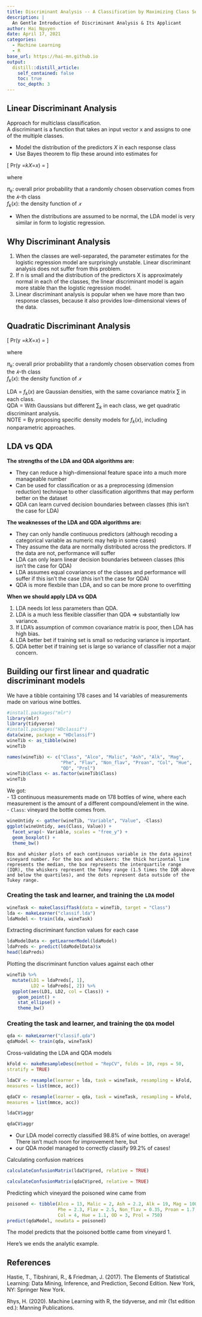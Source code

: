 ```yaml
---
title: Discriminant Analysis -- A Classification by Maximizing Class Separation
description: |
  An Gentle Introduction of Discriminant Analysis & Its Applicant
author: Hai Nguyen
date: April 17, 2021
categories:
  - Machine Learning
  - R
base_url: https://hai-mn.github.io
output:
  distill::distill_article:
    self_contained: false
    toc: true
    toc_depth: 3
---
```


## Linear Discriminant Analysis  

Approach for multiclass classification.   
A discriminant is a function that takes an input vector x and assigns to one of the multiple classes.   

  - Model the distribution of the predictors $X$ in each response class  
  - Use Bayes theorem to flip these around into estimates for   

\[ Pr(y =𝑘\mid 𝑋=𝑥) = \frac{\pi_k f_k(x)}{\sum_{l=1}^K \pi_l f_l(x)} \]

where 

$\pi_k$: overall prior probability that a randomly chosen observation comes from the $𝑘$-th class   
$f_k(x)$: the density function of $𝑥$   

  - When the distributions are assumed to be normal, the LDA model is very similar in form to logistic regression.  
  
## Why Discriminant Analysis 

  1. When the classes are well-separated, the parameter estimates for the logistic regression model are surprisingly unstable. Linear discriminant analysis does not suffer from this problem.  
  2. If n is small and the distribution of the predictors X is approximately normal in each of the classes, the linear discriminant model is again more stable than the logistic regression model.  
  3. Linear discriminant analysis is popular when we have more than two response classes, because it also provides low-dimensional views of the data.  
  
## Quadratic Discriminant Analysis

\[ Pr(y =𝑘\mid 𝑋=𝑥) = \frac{\pi_k f_k(x)}{\sum_{l=1}^K \pi_l f_l(x)} \]

where 

$\pi_k$: overall prior probability that a randomly chosen observation comes from the $𝑘$-th class   
$f_k(x)$: the density function of $𝑥$   

LDA = $f_k(x)$ are Gaussian densities, with the same covariance matrix $\sum$ in each class.   
QDA = With Gaussians but different $\sum_k$ in each class, we get quadratic discriminant analysis.   
NOTE = By proposing specific density models for $f_k(x)$, including nonparametric approaches.   

## LDA vs QDA

__The strengths of the LDA and QDA algorithms are:__   

  - They can reduce a high-dimensional feature space into a much more manageable number   
  - Can be used for classification or as a preprocessing (dimension reduction) technique to
other classification algorithms that may perform better on the dataset  
  - QDA can learn curved decision boundaries between classes (this isn’t the case for LDA)   
  
__The weaknesses of the LDA and QDA algorithms are:__   

  - They can only handle continuous predictors (although recoding a categorical variable as
numeric may help in some cases)   
  - They assume the data are normally distributed across the predictors. If the data are not,
performance will suffer  
  - LDA can only learn linear decision boundaries between classes (this isn’t the case for
QDA)  
  - LDA assumes equal covariances of the classes and performance will suffer if this isn’t
the case (this isn’t the case for QDA)   
  - QDA is more flexbile than LDA, and so can be more prone to overfitting   

__When we should apply LDA vs QDA__    

  1. LDA needs lot less parameters than QDA.   
  2. LDA is a much less flexible classifier than QDA $\Rightarrow$ substantially low variance.  
  3. If LDA’s assumption of common covariance matrix is poor, then LDA has high bias.  
  4. LDA better bet if training set is small so reducing variance is important.  
  5. QDA better bet if training set is large so variance of classifier not a major concern.  
  
  
## Building our first linear and quadratic discriminant models

We have a tibble containing 178 cases and 14 variables of measurements made on various wine bottles.  

```r
#install.packages("mlr")
library(mlr)
library(tidyverse)
#install.packages("HDclassif")
data(wine, package = "HDclassif")
wineTib <- as_tibble(wine)
wineTib
```

```r
names(wineTib) <- c("Class", "Alco", "Malic", "Ash", "Alk", "Mag",
                    "Phe", "Flav", "Non_flav", "Proan", "Col", "Hue",
                    "OD", "Prol")
wineTib$Class <- as.factor(wineTib$Class)
wineTib
```

We got:  
  - 13 continuous measurements made on 178 bottles of wine, where each measurement is the amount of a different compound/element in the wine.    
  - `Class`:  vineyard the bottle comes from.  

```r
wineUntidy <- gather(wineTib, "Variable", "Value", -Class)
ggplot(wineUntidy, aes(Class, Value)) +
  facet_wrap(~ Variable, scales = "free_y") +
  geom_boxplot() +
  theme_bw()
```

~~~
Box and whisker plots of each continuous variable in the data against vineyard number. For the box and whiskers: the thick horizontal line represents the median, the box represents the interquartile range (IQR), the whiskers represent the Tukey range (1.5 times the IQR above and below the quartiles), and the dots represent data outside of the Tukey range.   
~~~

### Creating the task and learner, and training the `LDA` model

```r
wineTask <- makeClassifTask(data = wineTib, target = "Class")
lda <- makeLearner("classif.lda")
ldaModel <- train(lda, wineTask)
```

Extracting discriminant function values for each case

```r
ldaModelData <- getLearnerModel(ldaModel)
ldaPreds <- predict(ldaModelData)$x
head(ldaPreds)
```
Plotting the discriminant function values against each other

```r
wineTib %>%
  mutate(LD1 = ldaPreds[, 1],
         LD2 = ldaPreds[, 2]) %>%
  ggplot(aes(LD1, LD2, col = Class)) + 
    geom_point() +
    stat_ellipse() +
    theme_bw()
```

### Creating the task and learner, and training the `QDA` model

```r
qda <- makeLearner("classif.qda")
qdaModel <- train(qda, wineTask)
```

Cross-validating the LDA and QDA models

```r
kFold <- makeResampleDesc(method = "RepCV", folds = 10, reps = 50,
stratify = TRUE)

ldaCV <- resample(learner = lda, task = wineTask, resampling = kFold,
measures = list(mmce, acc))

qdaCV <- resample(learner = qda, task = wineTask, resampling = kFold,
measures = list(mmce, acc))

ldaCV$aggr

qdaCV$aggr
```
- Our LDA model correctly classified 98.8% of wine bottles, on average! There isn’t much
room for improvement here, but   
- our QDA model managed to correctly classify 99.2% of cases!   


Calculating confusion matrices

```r
calculateConfusionMatrix(ldaCV$pred, relative = TRUE)

calculateConfusionMatrix(qdaCV$pred, relative = TRUE)
```

Predicting which vineyard the poisoned wine came from

```r
poisoned <- tibble(Alco = 13, Malic = 2, Ash = 2.2, Alk = 19, Mag = 100,
                   Phe = 2.3, Flav = 2.5, Non_flav = 0.35, Proan = 1.7,
                   Col = 4, Hue = 1.1, OD = 3, Prol = 750)
predict(qdaModel, newdata = poisoned)
```

The model predicts that the poisoned bottle came from vineyard 1.

Here's we ends the analytic example.

## References

Hastie, T., Tibshirani, R., & Friedman, J. (2017). The Elements of Statistical Learning: Data Mining, Inference, and Prediction, Second Edition. New York, NY: Springer New York.

Rhys, H. (2020). Machine Learning with R, the tidyverse, and mlr (1st edition ed.): Manning Publications.
